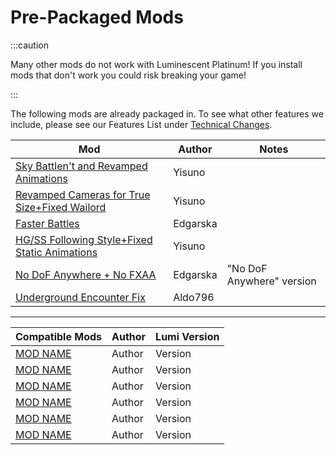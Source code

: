 
# Pre-Packaged Mods

:::caution

Many other mods do not work with Luminescent Platinum! If you install mods that don't work you could risk breaking your game!

:::

The following mods are already packaged in. To see what other features we include, please see our Features List under [Technical Changes](features.mdx#technical-changes).

| Mod                                                                                 | Author                  | Notes                     |
| ----------------------------------------------------------------------------------- | ----------------------- | ------------------------- |
| [Sky Battlen't and Revamped Animations](https://gamebanana.com/mods/377161)         | Yisuno                  |                           |
| [Revamped Cameras for True Size+Fixed Wailord](https://gamebanana.com/mods/346410)  | Yisuno                  |                           |
| [Faster Battles](https://gamebanana.com/mods/340352)                                | Edgarska                |                           |
| [HG/SS Following Style+Fixed Static Animations](https://gamebanana.com/mods/345001) | Yisuno                  |                           |
| [No DoF Anywhere + No FXAA](https://gamebanana.com/mods/340159)                     | Edgarska                | "No DoF Anywhere" version |
| [Underground Encounter Fix](https://gamebanana.com/mods/346666)                     | Aldo796                 |                           |

<hr>
</hr>

| Compatible Mods                                                                     | Author                  | Lumi Version              |
| ----------------------------------------------------------------------------------- | ----------------------- | ------------------------- |
| [MOD NAME](LINK)                                                                    | Author                  | Version                   |
| [MOD NAME](LINK)                                                                    | Author                  | Version                   |
| [MOD NAME](LINK)                                                                    | Author                  | Version                   |
| [MOD NAME](LINK)                                                                    | Author                  | Version                   |
| [MOD NAME](LINK)                                                                    | Author                  | Version                   |
| [MOD NAME](LINK)                                                                    | Author                  | Version                   |